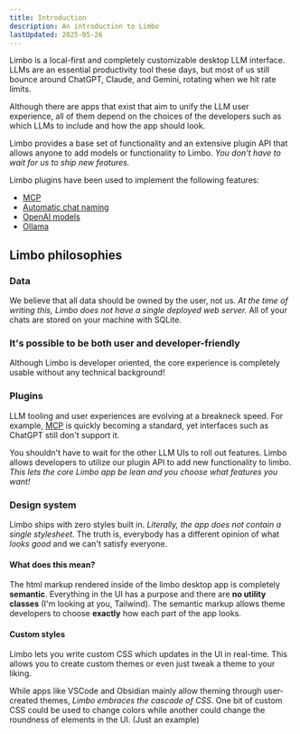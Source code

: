 ```yaml
---
title: Introduction
description: An introduction to Limbo
lastUpdated: 2025-05-26
---
```


Limbo is a local-first and completely customizable desktop LLM interface. LLMs are an essential productivity tool these days, but most of us still bounce around ChatGPT, Claude, and Gemini, rotating when we hit rate limits.

Although there are apps that exist that aim to unify the LLM user experience, all of them depend on the choices of the developers such as which LLMs to include and how the app should look.

Limbo provides a base set of functionality and an extensive plugin API that allows anyone to add models or functionality to Limbo. _You don't have to wait for us to ship new features._

Limbo plugins have been used to implement the following features:

- [MCP]()
- [Automatic chat naming]()
- [OpenAI models]()
- [Ollama]()

## Limbo philosophies

### Data

We believe that all data should be owned by the user, not us. _At the time of writing this, Limbo does not have a single deployed web server._ All of your chats are stored on your machine with SQLite.

### It's possible to be both user and developer-friendly

Although Limbo is developer oriented, the core experience is completely usable without any technical background!

### Plugins

LLM tooling and user experiences are evolving at a breakneck speed. For example, [MCP](https://github.com/modelcontextprotocol) is quickly becoming a standard, yet interfaces such as ChatGPT still don't support it.

You shouldn't have to wait for the other LLM UIs to roll out features. Limbo allows developers to utilize our plugin API to add new functionality to limbo. _This lets the core Limbo app be lean and you choose what features you want!_

### Design system

Limbo ships with zero styles built in. _Literally, the app does not contain a single stylesheet_. The truth is, everybody has a different opinion of what _looks good_ and we can't satisfy everyone.

#### What does this mean?

The html markup rendered inside of the limbo desktop app is completely **semantic**. Everything in the UI has a purpose and there are **no utility classes** (I'm looking at you, Tailwind). The semantic markup allows theme developers to choose **exactly** how each part of the app looks.

#### Custom styles

Limbo lets you write custom CSS which updates in the UI in real-time. This allows you to create custom themes or even just tweak a theme to your liking.

While apps like VSCode and Obsidian mainly allow theming through user-created themes, _Limbo
embraces the cascade of CSS_. One bit of custom CSS could be used to change colors while another could change the roundness of elements in the UI. (Just an example)
